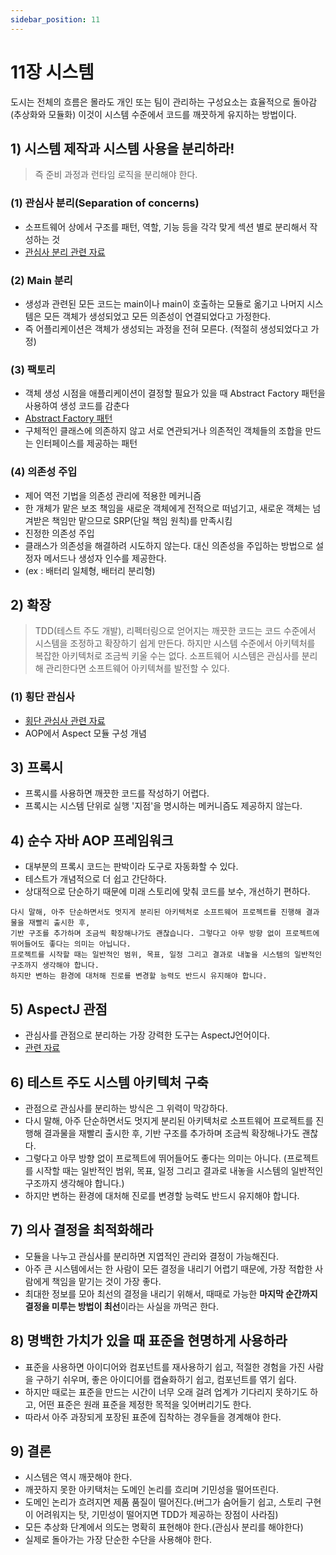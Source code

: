 ```yaml
---
sidebar_position: 11
---
```



# 11장 시스템

<Authors bookLeader='Xednicoder' />

도시는 전체의 흐름은 몰라도 개인 또는 팀이 관리하는 구성요소는 효율적으로 돌아감(추상화와 모듈화)
이것이 시스템 수준에서 코드를 깨끗하게 유지하는 방법이다.

##

## 1) 시스템 제작과 시스템 사용을 분리하라!

> 즉 준비 과정과 런타임 로직을 분리해야 한다.

### (1) 관심사 분리(Separation of concerns)

- 소프트웨어 상에서 구조를 패턴, 역할, 기능 등을 각각 맞게 섹션 별로 분리해서 작성하는 것
- [관심사 분리 관련 자료](https://kaki104.tistory.com/725)

### (2) Main 분리

- 생성과 관련된 모든 코드는 main이나 main이 호출하는 모듈로 옮기고 나머지 시스템은 모든 객체가 생성되었고 모든 의존성이 연결되었다고 가정한다.
- 즉 어플리케이션은 객체가 생성되는 과정을 전혀 모른다. (적절히 생성되었다고 가정)

### (3) 팩토리

- 객체 생성 시점을 애플리케이션이 결정할 필요가 있을 때 Abstract Factory 패턴을 사용하여 생성 코드를 감춘다
- [Abstract Factory 패턴](https://johngrib.github.io/wiki/pattern/abstract-factory/)
- 구체적인 클래스에 의존하지 않고 서로 연관되거나 의존적인 객체들의 조합을 만드는 인터페이스를 제공하는 패턴

### (4) 의존성 주입

- 제어 역전 기법을 의존성 관리에 적용한 메커니즘
- 한 개체가 맡은 보조 책임을 새로운 객체에게 전적으로 떠넘기고, 새로운 객체는 넘겨받은 책임만 맡으므로 SRP(단일 책임 원칙)를 만족시킴
- 진정한 의존성 주입
- 클래스가 의존성을 해결하려 시도하지 않는다. 대신 의존성을 주입하는 방법으로 설정자 메서드나 생성자 인수를 제공한다.
- (ex : 배터리 일체형, 배터리 분리형)

## 2) 확장

> TDD(테스트 주도 개발), 리펙터링으로 얻어지는 깨끗한 코드는 코드 수준에서 시스템을 조정하고 확장하기 쉽게 만든다.
> 하지만 시스템 수준에서 아키텍처를 복잡한 아키텍처로 조금씩 키울 수는 없다.
> 소프트웨어 시스템은 관심사를 분리해 관리한다면 소프트웨어 아키텍쳐를 발전할 수 있다.

### (1) 횡단 관심사

- [횡단 관심사 관련 자료](https://choi3950.tistory.com/32)
- AOP에서 Aspect 모듈 구성 개념

## 3) 프록시

- 프록시를 사용하면 깨끗한 코드를 작성하기 어렵다.
- 프록시는 시스템 단위로 실행 '지점'을 명시하는 메커니즘도 제공하지 않는다.

## 4) 순수 자바 AOP 프레임워크

- 대부분의 프록시 코드는 판박이라 도구로 자동화할 수 있다.
- 테스트가 개념적으로 더 쉽고 간단하다.
- 상대적으로 단순하기 때문에 미래 스토리에 맞춰 코드를 보수, 개선하기 편하다.

```
다시 말해, 아주 단순하면서도 멋지게 분리된 아키텍처로 소프트웨어 프로젝트를 진행해 결과물을 재빨리 출시한 후,
기반 구조를 추가하며 조금씩 확장해나가도 괜찮습니다. 그렇다고 아무 방향 없이 프로젝트에 뛰어들어도 좋다는 의미는 아닙니다.
프로젝트를 시작할 때는 일반적인 범위, 목표, 일정 그리고 결과로 내놓을 시스템의 일반적인 구조까지 생각해야 합니다.
하지만 변하는 환경에 대처해 진로를 변경할 능력도 반드시 유지해야 합니다.
```

## 5) AspectJ 관점

- 관심사를 관점으로 분리하는 가장 강력한 도구는 AspectJ언어이다.
- [관련 자료](https://nhj12311.tistory.com/470)

## 6) 테스트 주도 시스템 아키텍처 구축

- 관점으로 관심사를 분리하는 방식은 그 위력이 막강하다.
- 다시 말해, 아주 단순하면서도 멋지게 분리된 아키텍처로 소프트웨어 프로젝트를 진행해 결과물을 재빨리 출시한 후, 기반 구조를 추가하며 조금씩 확장해나가도 괜찮다.
- 그렇다고 아무 방향 없이 프로젝트에 뛰어들어도 좋다는 의미는 아니다. (프로젝트를 시작할 때는 일반적인 범위, 목표, 일정 그리고 결과로 내놓을 시스템의 일반적인 구조까지 생각해야 합니다.)
- 하지만 변하는 환경에 대처해 진로를 변경할 능력도 반드시 유지해야 합니다.

## 7) 의사 결정을 최적화해라

- 모듈을 나누고 관심사를 분리하면 지엽적인 관리와 결정이 가능해진다.
- 아주 큰 시스템에서는 한 사람이 모든 결정을 내리기 어렵기 때문에, 가장 적합한 사람에게 책임을 맡기는 것이 가장 좋다.
- 최대한 정보를 모아 최선의 결정을 내리기 위해서, 때때로 가능한 **마지막 순간까지 결정을 미루는 방법이 최선**이라는 사실을 까먹곤 한다.

## 8) 명백한 가치가 있을 때 표준을 현명하게 사용하라

- 표준을 사용하면 아이디어와 컴포넌트를 재사용하기 쉽고, 적절한 경험을 가진 사람을 구하기 쉬우며, 좋은 아이디어를 캡슐화하기 쉽고, 컴포넌트를 엮기 쉽다.
- 하지만 때로는 표준을 만드는 시간이 너무 오래 걸려 업계가 기다리지 못하기도 하고, 어떤 표준은 원래 표준을 제정한 목적을 잊어버리기도 한다.
- 따라서 아주 과장되게 포장된 표준에 집착하는 경우들을 경계해야 한다.

## 9) 결론

- 시스템은 역시 깨끗해야 한다.
- 깨끗하지 못한 아키택처는 도메인 논리를 흐리며 기민성을 떨어뜨린다.
- 도메인 논리가 흐려지면 제품 품질이 떨어진다.(버그가 숨어들기 쉽고, 스토리 구현이 어려워지는 탓, 기민성이 떨어지면 TDD가 제공하는 장점이 사라짐)
- 모든 추상화 단계에서 의도는 명확히 표현해야 한다.(관심사 분리를 해야한다)
- 실제로 돌아가는 가장 단순한 수단을 사용해야 한다.

